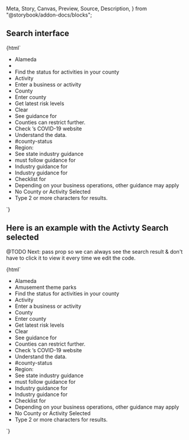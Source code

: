   Meta,
  Story,
  Canvas,
  Preview,
  Source,
  Description,
} from "@storybook/addon-docs/blocks";

<Meta title="covid19/cagov-reopening/Introduction" />

<style>{`
  .content {
    margin: 50px;
  }
`}</style>

<div class="content">
  <Description markdown={Readme}></Description>
</div>

## Search interface

<Canvas withToolbar>
  <Story name="Reopening">
    {html`<cagov-reopening data-json="${JSON.stringify(data["en"])}">
      <ul>
        <li data-label="presetValueCounty">Alameda</li>
        <li data-label="presetValueActivity"></li>
        <li data-label="title">Find the status for activities in your county</li>
        <li data-label="activityLabel">Activity</li>
        <li data-label="activityPlaceholder">Enter a business or activity</li>
        <li data-label="countyLabel">County</li>
        <li data-label="countyPlaceholder">Enter county</li>
        <li data-label="buttonText">Get latest risk levels</li>
        <li data-label="clearText">Clear</li>
        <li data-label="seeGuidanceText">See guidance for</li>
        <li data-label="countyRestrictionsAdvice">Counties can restrict further.</li>
        <li data-label="countyRestrictionsCountyWebsiteLabel">Check <span data-attribute="county"></span>’s COVID-19 website</li>
        <li data-label="understandTheData">Understand the data.</li>
        <li data-label="understandTheDataLink">#county-status</li>
        <li data-label="regionLabel">Region:</li>
        <li data-label="seeStateIndustryGuidanceLabel">See state industry guidance</li>
        <li data-label="guidanceTemplate"><span data-attribute="activityLabel"></span> must follow guidance for <span data-attribute="activityLabel"></span></li>
        <li data-label="industryGuidancePdfLabel">Industry guidance for <span data-attribute="activityLabel"></span></li>
        <li data-label="industryGuidancePdfLabel">Industry guidance for <span data-attribute="activityLabel"></span></li>
        <li data-label="checklistPdfLabel">Checklist for <span data-attribute="activityLabel"></span></li>
        <li data-label="additionalGuidanceLabel">Depending on your business operations, other guidance may apply</span></li>
        <li data-label="emptySearchError">No County or Activity Selected</li>
        <li data-label="enterMoreCharacters">Type 2 or more characters for results.</li>
      </ul>
    </cagov-reopening>`}
  </Story>
</Canvas>

## Here is an example with the Activty Search selected

@TODO Next: pass prop so we can always see the search result & don't have to click it to view it every time we edit the code.

<Canvas withToolbar>
  <Story name="Reopening-Activity">
    {html`<cagov-reopening data-json="${JSON.stringify(data["en"])}">
      <ul>
        <li data-label="presetValueCounty">Alameda</li>
        <li data-label="presetValueActivity">Amusement theme parks</li>
        <li data-label="title">Find the status for activities in your county</li>
        <li data-label="activityLabel">Activity</li>
        <li data-label="activityPlaceholder">Enter a business or activity</li>
        <li data-label="countyLabel">County</li>
        <li data-label="countyPlaceholder">Enter county</li>
        <li data-label="buttonText">Get latest risk levels</li>
        <li data-label="clearText">Clear</li>
        <li data-label="seeGuidanceText">See guidance for</li>
        <li data-label="countyRestrictionsAdvice">Counties can restrict further.</li>
        <li data-label="countyRestrictionsCountyWebsiteLabel">Check <span data-attribute="county"></span>’s COVID-19 website</li>
        <li data-label="understandTheData">Understand the data.</li>
        <li data-label="understandTheDataLink">#county-status</li>
        <li data-label="regionLabel">Region:</li>
        <li data-label="seeStateIndustryGuidanceLabel">See state industry guidance</li>
        <li data-label="guidanceTemplate"><span data-attribute="activityLabel"></span> must follow guidance for <span data-attribute="activityLabel"></span></li>
        <li data-label="industryGuidancePdfLabel">Industry guidance for <span data-attribute="activityLabel"></span></li>
        <li data-label="industryGuidancePdfLabel">Industry guidance for <span data-attribute="activityLabel"></span></li>
        <li data-label="checklistPdfLabel">Checklist for <span data-attribute="activityLabel"></span></li>
        <li data-label="additionalGuidanceLabel">Depending on your business operations, other guidance may apply</span></li>
        <li data-label="emptySearchError">No County or Activity Selected</li>
        <li data-label="enterMoreCharacters">Type 2 or more characters for results.</li>
      </ul>
    </cagov-reopening>`}
  </Story>
</Canvas>